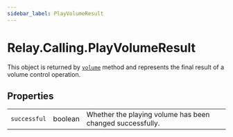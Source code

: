 ```yaml
---
sidebar_label: PlayVolumeResult
---
```


# Relay.Calling.PlayVolumeResult

This object is returned by [`volume`](php/reference/relay_calling/play_action.mdx#volume) method and represents the final result of a volume control operation.


## Properties

|    |   |   |
| -: | - | - |
| `successful` | <span class="method-prop-type">boolean</span> | Whether the playing volume has been changed successfully. |
